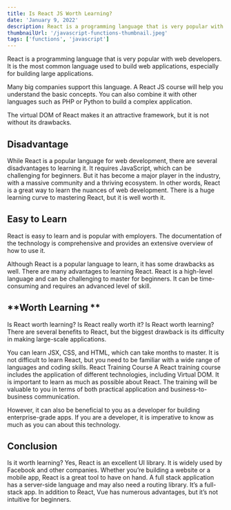 ```yaml
---
title: Is React JS Worth Learning?
date: 'January 9, 2022'
description: React is a programming language that is very popular with web developers. It is the most common language used to build web applications, especially for building large applications.
thumbnailUrl: '/javascript-functions-thumbnail.jpeg'
tags: ['functions', 'javascript']
---
```


<div className="text-base text-gray-700 antialiased dark:text-gray-200 transition-all">
React is a programming language that is very popular with web developers. It is the most common language used to build web applications, especially for building large applications.

Many big companies support this language. A React JS course will help you understand the basic concepts. You can also combine it with other languages such as PHP or Python to build a complex application.

The virtual DOM of React makes it an attractive framework, but it is not without its drawbacks.

## **Disadvantage**

While React is a popular language for web development, there are several disadvantages to learning it. It requires JavaScript, which can be challenging for beginners.
But it has become a major player in the industry, with a massive community and a thriving ecosystem. In other words, React is a great way to learn the nuances of web development. There is a huge learning curve to mastering React, but it is well worth it.

## **Easy to Learn**

React is easy to learn and is popular with employers. The documentation of the technology is comprehensive and provides an extensive overview of how to use it.

Although React is a popular language to learn, it has some drawbacks as well. There are many advantages to learning React. React is a high-level language and can be challenging to master for beginners. It can be time-consuming and requires an advanced level of skill.

## **Worth Learning **

Is React worth learning? Is React really worth it? Is React worth learning? There are several benefits to React, but the biggest drawback is its difficulty in making large-scale applications.

You can learn JSX, CSS, and HTML, which can take months to master. It is not difficult to learn React, but you need to be familiar with a wide range of languages and coding skills.
React Training Course
A React training course includes the application of different technologies, including Virtual DOM. It is important to learn as much as possible about React. The training will be valuable to you in terms of both practical application and business-to-business communication.

However, it can also be beneficial to you as a developer for building enterprise-grade apps. If you are a developer, it is imperative to know as much as you can about this technology.

## **Conclusion**

Is it worth learning? Yes, React is an excellent UI library. It is widely used by Facebook and other companies. Whether you’re building a website or a mobile app, React is a great tool to have on hand. A full stack application has a server-side language and may also need a routing library. It’s a full-stack app. In addition to React, Vue has numerous advantages, but it’s not intuitive for beginners.

</div>
